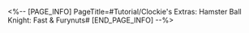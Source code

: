 <%-- [PAGE_INFO]
PageTitle=#Tutorial/Clockie's Extras: Hamster Ball Knight: Fast & Furynuts#
[END_PAGE_INFO] --%>
{{Tutorial
|sort      = 605201
|title     = Clockie's Extras: ''Hamster Ball Knight: Fast & Furynuts''
|subtitle  = 
|type      = Adventure
|about     = 
|image1    = Tutorial Clockie's Extras Hamster Ball Knight Fast & Furynuts 1.png{{subst:void|<!--$UPLOAD:<<SpriteOutput/TutorialPic/TutorialPage_605201.png>-<Tutorial Clockie's Extras Hamster Ball Knight Fast & Furynuts 1.png>>}}
|text1     = ({{tt|Tap|on mobile}}/{{tt|Press|on controller}}/{{tt|Click|on keyboard}}) the Flip button to dodge obstacles and opponents. If you dodge right before you're about to crash into a roadblock, you will trigger {{Color|h|nobold=1|Turbo Dash}} and experience a short period of invulnerability.
|image2    = Tutorial Clockie's Extras Hamster Ball Knight Fast & Furynuts 2.png{{subst:void|<!--$UPLOAD:<<SpriteOutput/TutorialPic/TutorialPage_605202.png>-<Tutorial Clockie's Extras Hamster Ball Knight Fast & Furynuts 2.png>>}}
|text2     = Energy can be accumulated by triggering Turbo Dash and picking up supplies. When energy is full, you will enter {{Color|h|nobold=1|Nutty Blitz}} and experience a long period of invulnerability.
}}